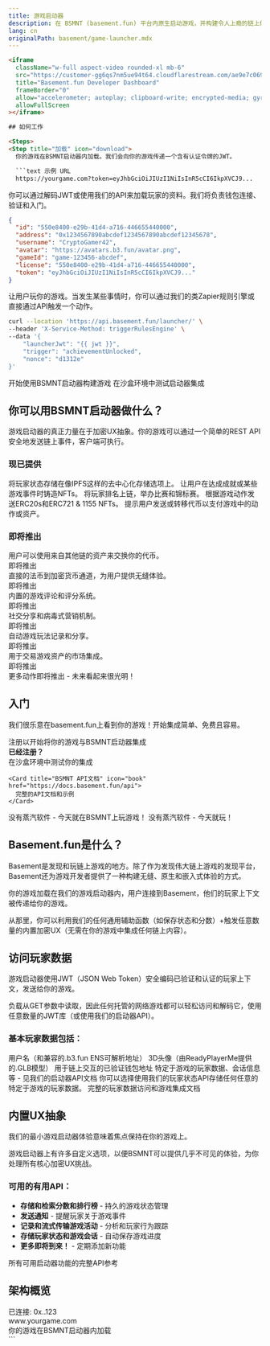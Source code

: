 ```yaml
---
title: 游戏启动器
description: 在 BSMNT (basement.fun) 平台内原生启动游戏，并构建令人上瘾的链上体验，而无需担心加密组件
lang: cn
originalPath: basement/game-launcher.mdx
---
```

```html
<iframe
  className="w-full aspect-video rounded-xl mb-6"
  src="https://customer-gg6qs7nm5ue94t64.cloudflarestream.com/ae9e7c0694dacb8d602309c381fce796/iframe?poster=https%3A%2F%2Fcustomer-gg6qs7nm5ue94t64.cloudflarestream.com%2Fae9e7c0694dacb8d602309c381fce796%2Fthumbnails%2Fthumbnail.jpg%3Ftime%3D%26height%3D600"
  title="Basement.fun Developer Dashboard"
  frameBorder="0"
  allow="accelerometer; autoplay; clipboard-write; encrypted-media; gyroscope; picture-in-picture"
  allowFullScreen
></iframe>

## 如何工作

<Steps>
<Step title="加载" icon="download">
  你的游戏在BSMNT启动器内加载。我们会向你的游戏传递一个含有认证令牌的JWT。

  ```text 示例 URL
  https://yourgame.com?token=eyJhbGciOiJIUzI1NiIsInR5cCI6IkpXVCJ9...
  ```
</Step>

<Step title="认证" icon="key">
  你可以通过解码JWT或使用我们的API来加载玩家的资料。我们将负责钱包连接、验证和入门。

  ```json 玩家资料
  {
    "id": "550e8400-e29b-41d4-a716-446655440000",
    "address": "0x1234567890abcdef1234567890abcdef12345678",
    "username": "CryptoGamer42",
    "avatar": "https://avatars.b3.fun/avatar.png",
    "gameId": "game-123456-abcdef",
    "license": "550e8400-e29b-41d4-a716-446655440000",
    "token": "eyJhbGciOiJIUzI1NiIsInR5cCI6IkpXVCJ9..."
  }
  ```
</Step>

<Step title="触发" icon="zap">
  让用户玩你的游戏。当发生某些事情时，你可以通过我们的类Zapier规则引擎或直接通过API触发一个动作。

  ```bash 触发API示例
  curl --location 'https://api.basement.fun/launcher/' \
  --header 'X-Service-Method: triggerRulesEngine' \
  --data '{
      "launcherJwt": "{{ jwt }}",
      "trigger": "achievementUnlocked",
      "nonce": "d1312e"
  }'
  ```
</Step>
</Steps>

<CardGroup cols={2}>
  <Card title="注册为开发者" icon="user-plus" href="https://basement.fun/developer/signup" cta="立即注册">
    开始使用BSMNT启动器构建游戏
  </Card>
  
  <Card title="启动器游乐场" icon="play" href="https://basement.fun/playground" cta="立即尝试">
    在沙盒环境中测试启动器集成
  </Card>
</CardGroup>

## 你可以用BSMNT启动器做什么？

游戏启动器的真正力量在于加密UX抽象。你的游戏可以通过一个简单的REST API安全地发送链上事件，客户端可执行。

### 现已提供

<CardGroup cols={2}>
  <Card title="保存状态到IPFS" icon="database">
    将玩家状态存储在像IPFS这样的去中心化存储选项上。
  </Card>
  
  <Card title="购买NFTs & 铸造" icon="palette">
    让用户在达成成就或某些游戏事件时铸造NFTs。
  </Card>
  
  <Card title="链上排行榜" icon="trophy">
    将玩家排名上链，举办比赛和锦标赛。
  </Card>
  
  <Card title="发行代币 & NFTs" icon="coins">
    根据游戏动作发送ERC20s和ERC721 & 1155 NFTs。
  </Card>
  
  <Card title="用代币支付" icon="credit-card">
    提示用户发送或转移代币以支付游戏中的动作或资产。
  </Card>
</CardGroup>

### 即将推出

<CardGroup cols={2}>
  <Card title="交换 & 交易" icon="arrows-rotate">
    用户可以使用来自其他链的资产来交换你的代币。
    <div style={{ marginTop: '8px' }}>
      <span style={{ backgroundColor: '#f59e0b', color: 'white', padding: '2px 6px', borderRadius: '12px', fontSize: '10px', fontWeight: 'bold' }}>即将推出</span>
    </div>
  </Card>
  
  <Card title="信用卡通道" icon="credit-card">
    直接的法币到加密货币通道，为用户提供无缝体验。
    <div style={{ marginTop: '8px' }}>
      <span style={{ backgroundColor: '#f59e0b', color: 'white', padding: '2px 6px', borderRadius: '12px', fontSize: '10px', fontWeight: 'bold' }}>即将推出</span>
    </div>
  </Card>
  
  <Card title="收集评论" icon="star">
    内置的游戏评论和评分系统。
    <div style={{ marginTop: '8px' }}>
      <span style={{ backgroundColor: '#f59e0b', color: 'white', padding: '2px 6px', borderRadius: '12px', fontSize: '10px', fontWeight: 'bold' }}>即将推出</span>
    </div>
  </Card>
  
  <Card title="分享你的游戏" icon="share">
    社交分享和病毒式营销机制。
    <div style={{ marginTop: '8px' }}>
      <span style={{ backgroundColor: '#f59e0b', color: 'white', padding: '2px 6px', borderRadius: '12px', fontSize: '10px', fontWeight: 'bold' }}>即将推出</span>
    </div>
  </Card>
  
  <Card title="记录游戏玩法" icon="video">
    自动游戏玩法记录和分享。
    <div style={{ marginTop: '8px' }}>
      <span style={{ backgroundColor: '#f59e0b', color: 'white', padding: '2px 6px', borderRadius: '12px', fontSize: '10px', fontWeight: 'bold' }}>即将推出</span>
    </div>
  </Card>
  
  <Card title="列出NFTs" icon="store">
    用于交易游戏资产的市场集成。
    <div style={{ marginTop: '8px' }}>
      <span style={{ backgroundColor: '#f59e0b', color: 'white', padding: '2px 6px', borderRadius: '12px', fontSize: '10px', fontWeight: 'bold' }}>即将推出</span>
    </div>
  </Card>
</CardGroup>

<Note>
更多动作即将推出 - 未来看起来很光明！
</Note>

## 入门

我们很乐意在basement.fun上看到你的游戏！开始集成简单、免费且容易。

<Tabs>
<Tab title="游戏开发者">
  <CardGroup cols={1}>
    <Card title="注册为开发者" icon="user-plus" href="https://basement.fun/developer/signup" cta="立即注册" horizontal>
      注册以开始将你的游戏与BSMNT启动器集成
    </Card>
  </CardGroup>
  
  <div style={{ marginTop: '16px' }}>
    <strong>已经注册？</strong>
  </div>
  
  <CardGroup cols={2}>
    <Card title="游戏启动器游乐场" icon="play" href="https://basement.fun/playground">
      在沙盒环境中测试你的集成
    </Card>
    
    <Card title="BSMNT API文档" icon="book" href="https://docs.basement.fun/api">
      完整的API文档和示例
    </Card>
  </CardGroup>
</Tab>

<Tab title="玩家">
  <Card title="查看BSMNT启动器的实际操作" icon="gamepad-2" href="https://basement.fun/games" cta="玩游戏" horizontal>
    没有蒸汽软件 - 今天就在BSMNT上玩游戏！
  </Card>
  
  <Note>
  没有蒸汽软件 - 今天就玩！
  </Note>
</Tab>
</Tabs>

## Basement.fun是什么？

Basement是发现和玩链上游戏的地方。除了作为发现伟大链上游戏的发现平台，Basement还为游戏开发者提供了一种构建无缝、原生和嵌入式体验的方式。

你的游戏加载在我们的游戏启动器内，用户连接到Basement，他们的玩家上下文被传递给你的游戏。

从那里，你可以利用我们的任何通用辅助函数（如保存状态和分数）+触发任意数量的内置加密UX（无需在你的游戏中集成任何链上内容）。

## 访问玩家数据

游戏启动器使用JWT（JSON Web Token）安全编码已验证和认证的玩家上下文，发送给你的游戏。

负载从GET参数中读取，因此任何托管的网络游戏都可以轻松访问和解码它，使用任意数量的JWT库（或使用我们的启动器API）。

### 基本玩家数据包括：

<AccordionGroup>
<Accordion title="用户名和ENS">
  用户名（和兼容的.b3.fun ENS可解析地址）
</Accordion>

<Accordion title="3D头像">
  3D头像（由ReadyPlayerMe提供的.GLB模型）
</Accordion>

<Accordion title="钱包地址">
  用于链上交互的已验证钱包地址
</Accordion>

<Accordion title="附加数据">
  特定于游戏的玩家数据、会话信息等 - 见我们的启动器API文档
</Accordion>
</AccordionGroup>

<Tip>
你可以选择使用我们的玩家状态API存储任何任意的特定于游戏的玩家数据。
</Tip>

<Card title="探索启动器API" icon="code" href="https://docs.basement.fun/api" cta="查看文档" horizontal>
  完整的玩家数据访问和游戏集成文档
</Card>

## 内置UX抽象

我们的最小游戏启动器体验意味着焦点保持在你的游戏上。

游戏启动器上有许多自定义选项，以便BSMNT可以提供几乎不可见的体验，为你处理所有核心加密UX挑战。

### 可用的有用API：

- **存储和检索分数和排行榜** - 持久的游戏状态管理
- **发送通知** - 提醒玩家关于游戏事件
- **记录和流式传输游戏活动** - 分析和玩家行为跟踪
- **存储玩家状态和游戏会话** - 自动保存游戏进度
- **更多即将到来！** - 定期添加新功能

<Card title="探索启动器API" icon="api" href="https://docs.basement.fun/api" cta="查看文档" horizontal>
  所有可用启动器功能的完整API参考
</Card>

## 架构概览

<Frame caption="游戏启动器集成流程">
  <div style={{ 
    padding: '20px', 
    backgroundColor: '#f8fafc', 
    border: '1px solid #e2e8f0', 
    borderRadius: '8px',
    textAlign: 'center',
    fontFamily: 'monospace'
  }}>
    <div style={{ marginBottom: '10px', color: '#64748b' }}>已连接: 0x..123</div>
    <div style={{ marginBottom: '10px', backgroundColor: '#007AFF', color: 'white', padding: '8px', borderRadius: '4px' }}>
      www.yourgame.com
    </div>
    <div style={{ fontSize: '14px', color: '#475569' }}>
      你的游戏在BSMNT启动器内加载
    </div>
  </div>
</Frame>
```

